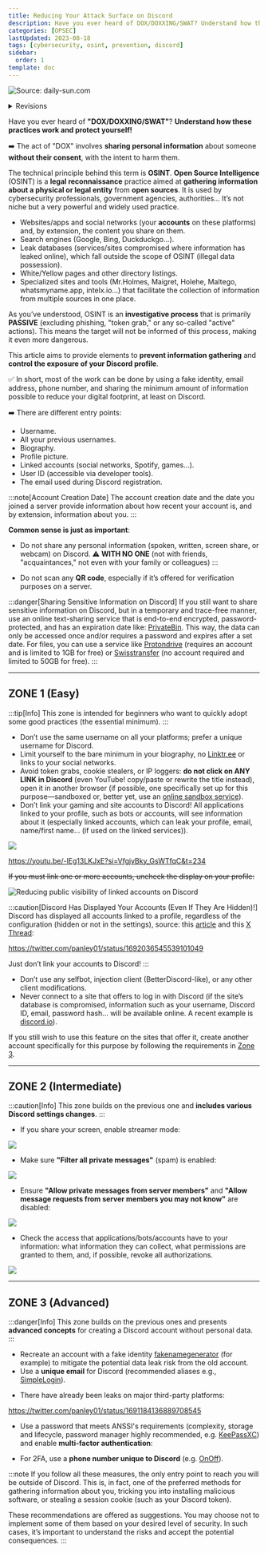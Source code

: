 ```yaml
---
title: Reducing Your Attack Surface on Discord
description: Have you ever heard of DOX/DOXXING/SWAT? Understand how these practices work and protect yourself!
categories: [OPSEC]
lastUpdated: 2023-08-18
tags: [cybersecurity, osint, prevention, discord]
sidebar:
  order: 1
template: doc
---
```



![Source: daily-sun.com](../../../assets/opsec/limiter_surface_attaque_discord/discord.webp)

<details>
<summary>Revisions</summary>
Date | Changes
--- | ---
15/09/2023 | Revisions
21/08/2023 | Revisions 
20/08/2023 | Revisions 
18/08/2023 | Initial push 
</details>

Have you ever heard of **"DOX/DOXXING/SWAT"**? **Understand how these practices work and protect yourself!**

➡️ The act of "DOX" involves **sharing personal information** about someone **without their consent**, with the intent to harm them.

The technical principle behind this term is **OSINT**. **Open Source Intelligence** (OSINT) is a **legal reconnaissance** practice aimed at **gathering information about a physical or legal entity** from **open sources**. It is used by cybersecurity professionals, government agencies, authorities... It’s not niche but a very powerful and widely used practice.

- Websites/apps and social networks (your **accounts** on these platforms) and, by extension, the content you share on them.
- Search engines (Google, Bing, Duckduckgo...).
- Leak databases (services/sites compromised where information has leaked online), which fall outside the scope of OSINT (illegal data possession).
- White/Yellow pages and other directory listings.
- Specialized sites and tools (Mr.Holmes, Maigret, Holehe, Maltego, whatsmyname.app, intelx.io...) that facilitate the collection of information from multiple sources in one place.

As you’ve understood, OSINT is an **investigative process** that is primarily **PASSIVE** (excluding phishing, "token grab," or any so-called "active" actions). This means the target will not be informed of this process, making it even more dangerous.

This article aims to provide elements to **prevent information gathering** and **control the exposure of your Discord profile**.

✅ In short, most of the work can be done by using a fake identity, email address, phone number, and sharing the minimum amount of information possible to reduce your digital footprint, at least on Discord.

➡️ There are different entry points:

- Username.
- All your previous usernames.
- Biography.
- Profile picture.
- Linked accounts (social networks, Spotify, games...).
- User ID (accessible via developer tools).
- The email used during Discord registration.

:::note[Account Creation Date]
The account creation date and the date you joined a server provide information about how recent your account is, and by extension, information about you.
:::

**Common sense is just as important**:

- Do not share any personal information (spoken, written, screen share, or webcam) on Discord.
⚠️ **WITH NO ONE** (not with friends, "acquaintances," not even with your family or colleagues) :::

- Do not scan any **QR code**, especially if it’s offered for verification purposes on a server.

:::danger[Sharing Sensitive Information on Discord]
If you still want to share sensitive information on Discord, but in a temporary and trace-free manner, use an online text-sharing service that is end-to-end encrypted, password-protected, and has an expiration date like: <a href="https://privatebin.net" target="_blank">PrivateBin</a>. This way, the data can only be accessed once and/or requires a password and expires after a set date. For files, you can use a service like <a href="https://proton.me/fr/drive" target="_blank">Protondrive</a> (requires an account and is limited to 1GB for free) or <a href="https://www.swisstransfer.com/fr-fr" target="_blank">Swisstransfer</a> (no account required and limited to 50GB for free).
:::

---

## ZONE 1 (Easy)

:::tip[Info]
This zone is intended for beginners who want to quickly adopt some good practices (the essential minimum).
:::

- Don’t use the same username on all your platforms; prefer a unique username for Discord.
- Limit yourself to the bare minimum in your biography, no <a href="https://linktr.ee" target="_blank">Linktr.ee</a> or links to your social networks.
- Avoid token grabs, cookie stealers, or IP loggers: **do not click on ANY LINK in Discord** (even YouTube! copy/paste or rewrite the title instead), open it in another browser (if possible, one specifically set up for this purpose—sandboxed or, better yet, use an <a href="https://www.browserling.com" target="_blank">online sandbox service</a>).
- Don’t link your gaming and site accounts to Discord! All applications linked to your profile, such as bots or accounts, will see information about it (especially linked accounts, which can leak your profile, email, name/first name... (if used on the linked services)).

![](../../../assets/opsec/limiter_surface_attaque_discord/linkedaccounts.webp)

https://youtu.be/-lEg13LKJxE?si=VfgjvBky_GsWTfqC&t=234

~~If you must link one or more accounts, uncheck the display on your profile:~~

![Reducing public visibility of linked accounts on Discord](../../../assets/opsec/limiter_surface_attaque_discord/discord_private.png)

:::caution[Discord Has Displayed Your Accounts (Even If They Are Hidden)!]
Discord has displayed all accounts linked to a profile, regardless of the configuration (hidden or not in the settings), source: this <a target="blank" href="https://discordpreviews.com/private-connections-bug">article</a> and this <a target="blank" href="https://twitter.com/panley01/status/1692036545539101049">X Thread</a>:

https://twitter.com/panley01/status/1692036545539101049

Just don’t link your accounts to Discord!
:::

- Don’t use any selfbot, injection client (BetterDiscord-like), or any other client modifications.
- Never connect to a site that offers to log in with Discord (if the site’s database is compromised, information such as your username, Discord ID, email, password hash... will be available online. A recent example is <a target="blank" href="https://web.archive.org/web/20230823102446/https://discord.io">discord.io</a>).

If you still wish to use this feature on the sites that offer it, create another account specifically for this purpose by following the requirements in [Zone 3](#zone-3-advanced).

---

## ZONE 2 (Intermediate)

:::caution[Info]
This zone builds on the previous one and **includes various Discord settings changes**.
:::

- If you share your screen, enable streamer mode:

![](../../../assets/opsec/limiter_surface_attaque_discord/discord_streamer.webp)

- Make sure **"Filter all private messages"** (spam) is enabled:

![](../../../assets/opsec/limiter_surface_attaque_discord/discord_spam.png)

- Ensure **"Allow private messages from server members"** and **"Allow message requests from server members you may not know"** are disabled:

![](../../../assets/opsec/limiter_surface_attaque_discord/discord_messages.png)

- Check the access that applications/bots/accounts have to your information: what information they can collect, what permissions are granted to them, and, if possible, revoke all authorizations.

![](../../../assets/opsec/limiter_surface_attaque_discord/discord_autorisations.webp)

---

## ZONE 3 (Advanced)

:::danger[Info]
This zone builds on the previous ones and presents **advanced concepts** for creating a Discord account without personal data.
:::

- Recreate an account with a fake identity <a href="https://www.fakenamegenerator.com" target="_blank">fakenamegenerator</a> (for example) to mitigate the potential data leak risk from the old account.
- Use a **unique email** for Discord (recommended aliases e.g., <a href="https://simplelogin.io" target="_blank">SimpleLogin</a>).

<CardGrid>
  <LinkCard
    title="Read the article on this topic"
    href="https://docs.contactit.fr/opsec/alias_mail"
  />
</CardGrid>

- There have already been leaks on major third-party platforms:

https://twitter.com/panley01/status/1691184136889708545

- Use a password that meets ANSSI's requirements (complexity, storage and lifecycle, password manager highly recommended, e.g. <a href="https://keepassxc.org" target="_blank">KeePassXC</a>) and enable **multi-factor authentication**:

<CardGrid>
  <LinkCard
    title="View the doc"
    href="https://www.ssi.gouv.fr/guide/recommandations-relatives-a-lauthentification-multifacteur-et-aux-mots-de-passe"
  />
</CardGrid>

- For 2FA, use a **phone number unique to Discord** (e.g. <a href="https://www.onoff.app" target="_blank">OnOff</a>).

:::note
If you follow all these measures, the only entry point to reach you will be outside of Discord. This is, in fact, one of the preferred methods for gathering information about you, tricking you into installing malicious software, or stealing a session cookie (such as your Discord token).

These recommendations are offered as suggestions. You may choose not to implement some of them based on your desired level of security. In such cases, it’s important to understand the risks and accept the potential consequences.
:::